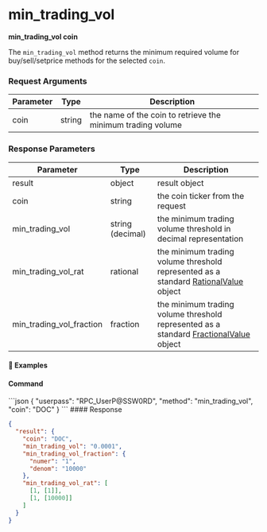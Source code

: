 
# min\_trading\_vol

**min\_trading\_vol coin**

The `min_trading_vol` method returns the minimum required volume for buy/sell/setprice methods for the selected `coin`.

### Request Arguments

| Parameter | Type   | Description                                                 |
| --------- | ------ | ----------------------------------------------------------- |
| coin      | string | the name of the coin to retrieve the minimum trading volume |

### Response Parameters

| Parameter                   | Type             | Description                                                                                                                                             |
| --------------------------- | ---------------- | ------------------------------------------------------------------------------------------------------------------------------------------------------- |
| result                      | object           | result object                                                                                                                                           |
| coin                        | string           | the coin ticker from the request                                                                                                                        |
| min\_trading\_vol           | string (decimal) | the minimum trading volume threshold in decimal representation                                                                                          |
| min\_trading\_vol\_rat      | rational         | the minimum trading volume threshold represented as a standard [RationalValue](/komodo-defi-framework/api/common_structures/#rational-value) object     |
| min\_trading\_vol\_fraction | fraction         | the minimum trading volume threshold represented as a standard [FractionalValue](/komodo-defi-framework/api/common_structures/#fractional-value) object |

#### 📌 Examples

#### Command

<CodeGroup title="" tag="POST" label="min_trading_vol" mm2MethodDecorate="true">
  ```json
  {
    "userpass": "RPC_UserP@SSW0RD",
    "method": "min_trading_vol",
    "coin": "DOC"
  }
  ```
</CodeGroup>

<CollapsibleSection expandedText="Hide Response" collapsedText="Show Response">
  #### Response

  ```json
  {
    "result": {
      "coin": "DOC",
      "min_trading_vol": "0.0001",
      "min_trading_vol_fraction": {
        "numer": "1",
        "denom": "10000"
      },
      "min_trading_vol_rat": [
        [1, [1]],
        [1, [10000]]
      ]
    }
  }
  ```
</CollapsibleSection>
